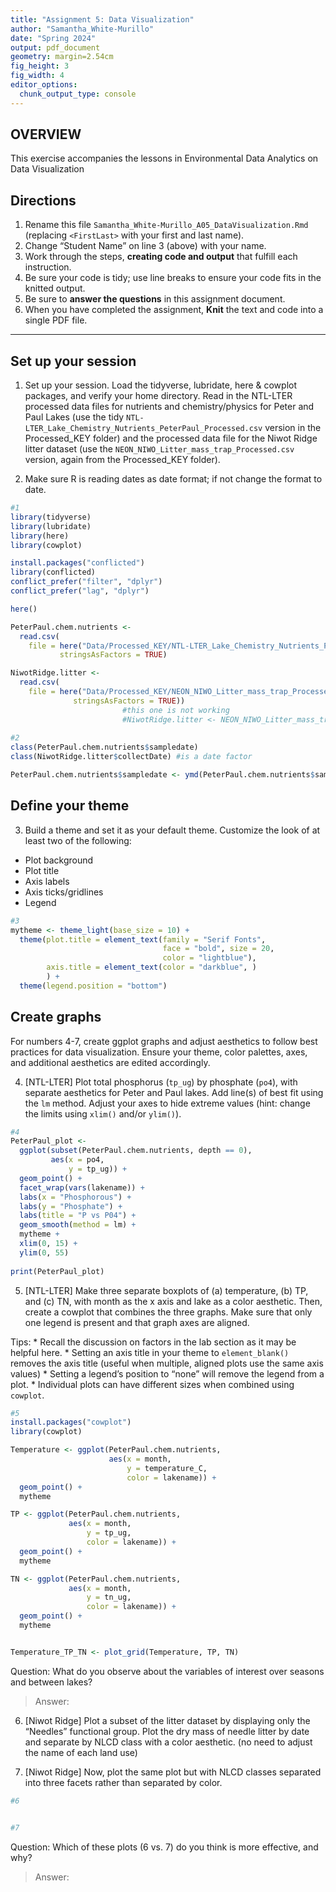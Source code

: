 ```yaml
---
title: "Assignment 5: Data Visualization"
author: "Samantha_White-Murillo"
date: "Spring 2024"
output: pdf_document
geometry: margin=2.54cm
fig_height: 3
fig_width: 4
editor_options: 
  chunk_output_type: console
---
```


## OVERVIEW

This exercise accompanies the lessons in Environmental Data Analytics on Data Visualization 

## Directions
1. Rename this file `Samantha_White-Murillo_A05_DataVisualization.Rmd` (replacing `<FirstLast>` with your first and last name).
2. Change "Student Name" on line 3 (above) with your name.
3. Work through the steps, **creating code and output** that fulfill each instruction.
4. Be sure your code is tidy; use line breaks to ensure your code fits in the knitted output.
5. Be sure to **answer the questions** in this assignment document.
6. When you have completed the assignment, **Knit** the text and code into a single PDF file.

---

## Set up your session 

1. Set up your session. Load the tidyverse, lubridate, here & cowplot packages, and verify your home directory. Read in the NTL-LTER processed data files for nutrients and chemistry/physics for Peter and Paul Lakes (use the tidy `NTL-LTER_Lake_Chemistry_Nutrients_PeterPaul_Processed.csv` version in the Processed_KEY folder) and the processed data file for the Niwot Ridge litter dataset (use the `NEON_NIWO_Litter_mass_trap_Processed.csv` version, again from the Processed_KEY folder). 

2. Make sure R is reading dates as date format; if not change the format to date.

```r
#1 
library(tidyverse)
library(lubridate)
library(here)
library(cowplot)

install.packages("conflicted")
library(conflicted)
conflict_prefer("filter", "dplyr")
conflict_prefer("lag", "dplyr")

here()

PeterPaul.chem.nutrients <- 
  read.csv(
    file = here("Data/Processed_KEY/NTL-LTER_Lake_Chemistry_Nutrients_PeterPaul_Processed.csv"), 
           stringsAsFactors = TRUE)

NiwotRidge.litter <- 
  read.csv(
    file = here("Data/Processed_KEY/NEON_NIWO_Litter_mass_trap_Processed.csv", 
              stringsAsFactors = TRUE))
                         #this one is not working
                         #NiwotRidge.litter <- NEON_NIWO_Litter_mass_trap_Processed
  
#2 
class(PeterPaul.chem.nutrients$sampledate)
class(NiwotRidge.litter$collectDate) #is a date factor

PeterPaul.chem.nutrients$sampledate <- ymd(PeterPaul.chem.nutrients$sampledate)

```
## Define your theme
3. Build a theme and set it as your default theme. Customize the look of at least two of the following: 
 * Plot background
 * Plot title
 * Axis labels
 * Axis ticks/gridlines
 * Legend

```r
#3
mytheme <- theme_light(base_size = 10) +
  theme(plot.title = element_text(family = "Serif Fonts", 
                                  face = "bold", size = 20, 
                                  color = "lightblue"),
        axis.title = element_text(color = "darkblue", )
        ) +
  theme(legend.position = "bottom")

```

## Create graphs
For numbers 4-7, create ggplot graphs and adjust aesthetics to follow best practices for data visualization. Ensure your theme, color palettes, axes, and additional aesthetics are edited accordingly.

4. [NTL-LTER] Plot total phosphorus (`tp_ug`) by phosphate (`po4`), with separate aesthetics for Peter and Paul lakes. Add line(s) of best fit using the `lm` method. Adjust your axes to hide extreme values (hint: change the limits using `xlim()` and/or `ylim()`).

```r
#4 
PeterPaul_plot <- 
  ggplot(subset(PeterPaul.chem.nutrients, depth == 0),
         aes(x = po4, 
             y = tp_ug)) +
  geom_point() +
  facet_wrap(vars(lakename)) +
  labs(x = "Phosphorous") +
  labs(y = "Phosphate") +
  labs(title = "P vs P04") +
  geom_smooth(method = lm) +
  mytheme +
  xlim(0, 15) +
  ylim(0, 55)
  
print(PeterPaul_plot)

```


5. [NTL-LTER] Make three separate boxplots of (a) temperature, (b) TP, and (c) TN, with month as the x axis and lake as a color aesthetic. Then, create a cowplot that combines the three graphs. Make sure that only one legend is present and that graph axes are aligned. 

Tips:
* Recall the discussion on factors in the lab section as it may be helpful here. 
* Setting an axis title in your theme to `element_blank()` removes the axis title (useful when multiple, aligned plots use the same axis values)
* Setting a legend's position to "none" will remove the legend from a plot.
* Individual plots can have different sizes when combined using `cowplot`.

```r
#5 
install.packages("cowplot")
library(cowplot)

Temperature <- ggplot(PeterPaul.chem.nutrients, 
                      aes(x = month, 
                          y = temperature_C, 
                          color = lakename)) +
  geom_point() +
  mytheme

TP <- ggplot(PeterPaul.chem.nutrients, 
             aes(x = month, 
                 y = tp_ug, 
                 color = lakename)) +
  geom_point() +
  mytheme

TN <- ggplot(PeterPaul.chem.nutrients, 
             aes(x = month, 
                 y = tn_ug, 
                 color = lakename)) +
  geom_point() +
  mytheme


Temperature_TP_TN <- plot_grid(Temperature, TP, TN)

```

Question: What do you observe about the variables of interest over seasons and between lakes? 

> Answer: 

6. [Niwot Ridge] Plot a subset of the litter dataset by displaying only the "Needles" functional group. Plot the dry mass of needle litter by date and separate by NLCD class with a color aesthetic. (no need to adjust the name of each land use)

7. [Niwot Ridge] Now, plot the same plot but with NLCD classes separated into three facets rather than separated by color. 

```r
#6


#7


```
Question: Which of these plots (6 vs. 7) do you think is more effective, and why? 

> Answer: